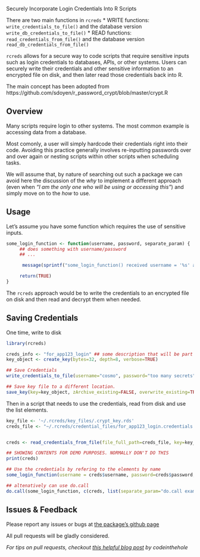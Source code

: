 Securely Incorporate Login Credentials Into R Scripts

There are two main functions in `rcreds`
* WRITE functions:  `write_credentials_to_file()` and the database version `write_db_credentials_to_file()`
* READ  functions: `read_credentials_from_file()` and the database version `read_db_credentials_from_file()`

`rcreds` allows for a secure way to code scripts that require sensitive inputs such as login credentials to databases, APIs, or other systems. Users can securely write their credentials and other sensitive information to an encrypted file on disk, and then later read those credentials back into R. 

The main concept has been adopted from 
      https://github.com/sdoyen/r_password_crypt/blob/master/crypt.R


## Overview

Many scripts require login to other systems.  The most common example is accessing data from a database. 

Most comonly, a user will simply hardcode their credentials right into their code. Avoiding this practice generally involves re-inputting passwords over and over again or nesting scripts within other scripts when scheduling tasks. 

We will assume that, by nature of searching out such a package we can avoid here the discussion of the _why_ to implement a different approach (even when _"I am the only one who will be using or accessing this"_) and simply move on to the _how_ to use.

## Usage

Let's assume you have some function which requires the use of sensitive inputs. 

```r
some_login_function <- function(username, password, separate_param) {
     ## does something with username/password
     ## ... 

      message(sprintf("some_login_function() received username = '%s' and password = '%s' and separate_param = '%s'\n   (obviously wouldn't normally output like this)", username, password, separate_param))

     return(TRUE)
}
```
 
The `rcreds` approach would be to write the credentials to an encrypted file on disk and then read and decrypt them when needed. 

## Saving Credentials


One time, write to disk
```r

library(rcreds)

creds_info <- "for_app123_login" ## some description that will be part of the filename
key_object <- create_key(bytes=32, depth=8, verbose=TRUE)

## Save Credentials
write_credentials_to_file(username="cosmo", password="too many secrets", key=key_object, info.file_name = creds_info, verbose=TRUE)

## Save key file to a different location. 
save_key(key=key_object, zArchive_existing=FALSE, overwrite_existing=TRUE, verbose=TRUE)

```


Then in a script that needs to use the credentials, read from disk and use the list elements.
```r

key_file <- '~/.rcreds/key_files/.crypt_key.rds'
creds_file <- "~/.rcreds/credential_files/for_app123_login.credentials.creds"


creds <- read_credentials_from_file(file_full_path=creds_file, key=key_file)

## SHOWING CONTENTS FOR DEMO PURPOSES. NORMALLY DON'T DO THIS
print(creds)

## Use the credentials by refering to the elements by name
some_login_function(username = creds$username, password=creds$password, separate_param="plain example")

## altenatively can use do.call
do.call(some_login_function, c(creds, list(separate_param="do.call example")))
```


## Issues & Feedback
Please report any issues or bugs at [the package's github page](https://github.com/rsaporta/rcreds/issues)

All pull requests will be gladly considered. 

_For tips on pull requests, checkout [this helpful blog post](http://codeinthehole.com/tips/pull-requests-and-other-good-practices-for-teams-using-github/) by codeinthehole_

